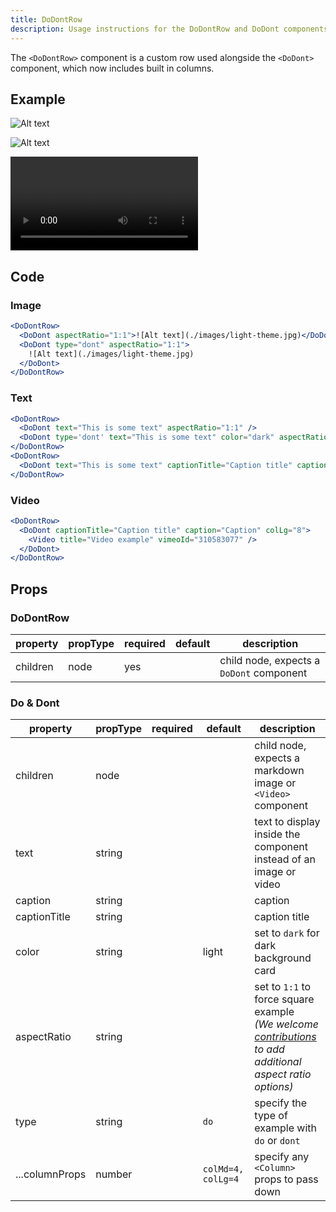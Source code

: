 ```yaml
---
title: DoDontRow
description: Usage instructions for the DoDontRow and DoDont components
---
```


<PageDescription>

The `<DoDontRow>` component is a custom row used alongside the `<DoDont>` component, which now includes built in columns.

</PageDescription>

## Example

<DoDontRow>

<DoDont aspectRatio="1:1">

![Alt text](./images/light-theme.jpg)

</DoDont>

<DoDont aspectRatio="1:1" type="dont">

![Alt text](./images/light-theme.jpg)

</DoDont>

</DoDontRow>

<DoDontRow>

<DoDont aspectRatio="1:1" text="This is some text" />

<DoDont type="dont" aspectRatio="1:1" text="This is some text" color="dark" />

</DoDontRow>

<DoDontRow>

<DoDont
  text="This is some text"
  color="dark"
  captionTitle="Caption title"
  caption="Caption"
  colLg="8"
/>

</DoDontRow>

<DoDontRow>

<DoDont colLg='8' captionTitle="Caption title" caption="Caption">

<Video title="Video example" vimeoId="310583077" />

</DoDont>

</DoDontRow>

## Code

### Image

```jsx path=components/DoDontRow/DoDontRow.js src=https://github.com/carbon-design-system/gatsby-theme-carbon/tree/main/packages/gatsby-theme-carbon/src/components/DoDontRow
<DoDontRow>
  <DoDont aspectRatio="1:1">![Alt text](./images/light-theme.jpg)</DoDont>
  <DoDont type="dont" aspectRatio="1:1">
    ![Alt text](./images/light-theme.jpg)
  </DoDont>
</DoDontRow>
```

### Text

```jsx path=components/DoDontRow/DoDontRow.js src=https://github.com/carbon-design-system/gatsby-theme-carbon/tree/main/packages/gatsby-theme-carbon/src/components/DoDontRow
<DoDontRow>
  <DoDont text="This is some text" aspectRatio="1:1" />
  <DoDont type='dont' text="This is some text" color="dark" aspectRatio="1:1"/>
</DoDontRow>
<DoDontRow>
  <DoDont text="This is some text" captionTitle="Caption title" caption="Caption" aspectRatio="1:1" colLg="8"/>
</DoDontRow>
```

### Video

```jsx path=components/DoDontRow/DoDontRow.js src=https://github.com/carbon-design-system/gatsby-theme-carbon/tree/main/packages/gatsby-theme-carbon/src/components/DoDontRow
<DoDontRow>
  <DoDont captionTitle="Caption title" caption="Caption" colLg="8">
    <Video title="Video example" vimeoId="310583077" />
  </DoDont>
</DoDontRow>
```

## Props

### DoDontRow

| property | propType | required | default | description                                                 |
| -------- | -------- | -------- | ------- | ----------------------------------------------------------- |
| children | node     | yes      |         | child node, expects a `DoDont` component |

### Do & Dont

| property       | propType | required | default            | description                                                                                                                                                                                                                                        |
| -------------- | -------- | -------- | ------------------ | -------------------------------------------------------------------------------------------------------------------------------------------------------------------------------------------------------------------------------------------------- |
| children       | node     |          |                    | child node, expects a markdown image or `<Video>` component                                                                                                                                                                                        |
| text           | string   |          |                    | text to display inside the component instead of an image or video                                                                                                                                                                                  |
| caption        | string   |          |                    | caption                                                                                                                                                                                                                                            |
| captionTitle   | string   |          |                    | caption title                                                                                                                                                                                                                                      |
| color          | string   |          | light              | set to `dark` for dark background card                                                                                                                                                                                                             |
| aspectRatio    | string   |          |                    | set to `1:1` to force square example <br/>_(We welcome [contributions](https://github.com/carbon-design-system/gatsby-theme-carbon/tree/main/packages/gatsby-theme-carbon/src/components/DoDontExample) to add additional aspect ratio options)_ |
| type           | string   |          | `do`               | specify the type of example with `do` or `dont`                                                                                                                                                                                                    |
| ...columnProps | number   |          | `colMd=4, colLg=4` | specify any `<Column>` props to pass down                                                                                                                                                                                                          |

